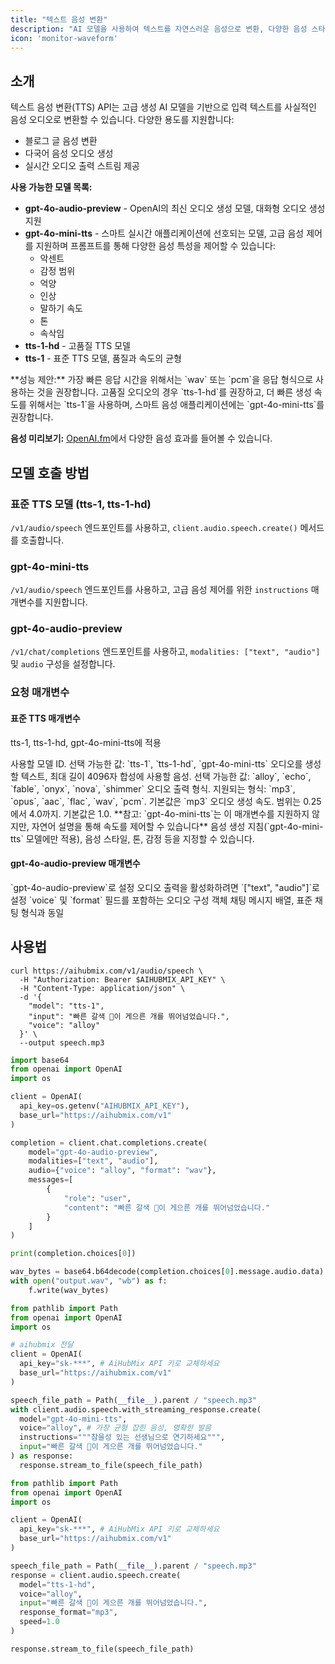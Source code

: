```yaml
---
title: "텍스트 음성 변환"
description: "AI 모델을 사용하여 텍스트를 자연스러운 음성으로 변환, 다양한 음성 스타일과 출력 형식 지원"
icon: 'monitor-waveform'
---
```


## 소개

텍스트 음성 변환(TTS) API는 고급 생성 AI 모델을 기반으로 입력 텍스트를 사실적인 음성 오디오로 변환할 수 있습니다. 다양한 용도를 지원합니다:

- 블로그 글 음성 변환
- 다국어 음성 오디오 생성
- 실시간 오디오 출력 스트림 제공

**사용 가능한 모델 목록:**
- **gpt-4o-audio-preview** - OpenAI의 최신 오디오 생성 모델, 대화형 오디오 생성 지원
- **gpt-4o-mini-tts** - 스마트 실시간 애플리케이션에 선호되는 모델, 고급 음성 제어를 지원하며 프롬프트를 통해 다양한 음성 특성을 제어할 수 있습니다:
  - 악센트
  - 감정 범위
  - 억양
  - 인상
  - 말하기 속도
  - 톤
  - 속삭임
- **tts-1-hd** - 고품질 TTS 모델
- **tts-1** - 표준 TTS 모델, 품질과 속도의 균형

<Tip>
**성능 제안:** 가장 빠른 응답 시간을 위해서는 `wav` 또는 `pcm`을 응답 형식으로 사용하는 것을 권장합니다. 고품질 오디오의 경우 `tts-1-hd`를 권장하고, 더 빠른 생성 속도를 위해서는 `tts-1`을 사용하며, 스마트 음성 애플리케이션에는 `gpt-4o-mini-tts`를 권장합니다.

**음성 미리보기:** [OpenAI.fm](https://www.openai.fm/)에서 다양한 음성 효과를 들어볼 수 있습니다.
</Tip>

## 모델 호출 방법

### 표준 TTS 모델 (tts-1, tts-1-hd)
`/v1/audio/speech` 엔드포인트를 사용하고, `client.audio.speech.create()` 메서드를 호출합니다.

### gpt-4o-mini-tts
`/v1/audio/speech` 엔드포인트를 사용하고, 고급 음성 제어를 위한 `instructions` 매개변수를 지원합니다.

### gpt-4o-audio-preview
`/v1/chat/completions` 엔드포인트를 사용하고, `modalities: ["text", "audio"]` 및 `audio` 구성을 설정합니다.

### 요청 매개변수

#### 표준 TTS 매개변수 

tts-1, tts-1-hd, gpt-4o-mini-tts에 적용

<ParamField body="model" type="string" required>
  사용할 모델 ID. 선택 가능한 값: `tts-1`, `tts-1-hd`, `gpt-4o-mini-tts`
</ParamField>

<ParamField body="input" type="string" required>
  오디오를 생성할 텍스트, 최대 길이 4096자
</ParamField>

<ParamField body="voice" type="string" required>
  합성에 사용할 음성. 선택 가능한 값: `alloy`, `echo`, `fable`, `onyx`, `nova`, `shimmer`
</ParamField>

<ParamField body="response_format" type="string" optional>
  오디오 출력 형식. 지원되는 형식: `mp3`, `opus`, `aac`, `flac`, `wav`, `pcm`. 기본값은 `mp3`
</ParamField>

<ParamField body="speed" type="number" optional>
  오디오 생성 속도. 범위는 0.25에서 4.0까지. 기본값은 1.0. **참고: `gpt-4o-mini-tts`는 이 매개변수를 지원하지 않지만, 자연어 설명을 통해 속도를 제어할 수 있습니다**
</ParamField>

<ParamField body="instructions" type="string" optional>
  음성 생성 지침(`gpt-4o-mini-tts` 모델에만 적용), 음성 스타일, 톤, 감정 등을 지정할 수 있습니다.
</ParamField>

#### gpt-4o-audio-preview 매개변수

<ParamField body="model" type="string" required>
  `gpt-4o-audio-preview`로 설정
</ParamField>

<ParamField body="modalities" type="array" required>
  오디오 출력을 활성화하려면 `["text", "audio"]`로 설정
</ParamField>

<ParamField body="audio" type="object" required>
  `voice` 및 `format` 필드를 포함하는 오디오 구성 객체
</ParamField>

<ParamField body="messages" type="array" required>
  채팅 메시지 배열, 표준 채팅 형식과 동일
</ParamField>

## 사용법

<CodeGroup>

```shell Curl
curl https://aihubmix.com/v1/audio/speech \
  -H "Authorization: Bearer $AIHUBMIX_API_KEY" \
  -H "Content-Type: application/json" \
  -d '{
    "model": "tts-1",
    "input": "빠른 갈색 🦊이 게으른 개를 뛰어넘었습니다.",
    "voice": "alloy"
  }' \
  --output speech.mp3
```

```py gpt-4o-audio-preview
import base64
from openai import OpenAI
import os

client = OpenAI(
  api_key=os.getenv("AIHUBMIX_API_KEY"),
  base_url="https://aihubmix.com/v1"
)

completion = client.chat.completions.create(
    model="gpt-4o-audio-preview",
    modalities=["text", "audio"],
    audio={"voice": "alloy", "format": "wav"},
    messages=[
        {
            "role": "user",
            "content": "빠른 갈색 🦊이 게으른 개를 뛰어넘었습니다."
        }
    ]
)

print(completion.choices[0])

wav_bytes = base64.b64decode(completion.choices[0].message.audio.data)
with open("output.wav", "wb") as f:
    f.write(wav_bytes)
```

```py gpt-4o-mini-tts
from pathlib import Path
from openai import OpenAI
import os

# aihubmix 전달
client = OpenAI(
  api_key="sk-***", # AiHubMix API 키로 교체하세요
  base_url="https://aihubmix.com/v1"
)

speech_file_path = Path(__file__).parent / "speech.mp3"
with client.audio.speech.with_streaming_response.create(
  model="gpt-4o-mini-tts",
  voice="alloy", # 가장 균형 잡힌 음성, 명확한 발음
  instructions="""참을성 있는 선생님으로 연기하세요""",
  input="빠른 갈색 🦊이 게으른 개를 뛰어넘었습니다."
) as response:
  response.stream_to_file(speech_file_path)
```

```py 표준 TTS 모델
from pathlib import Path
from openai import OpenAI
import os

client = OpenAI(
  api_key="sk-***", # AiHubMix API 키로 교체하세요
  base_url="https://aihubmix.com/v1"
)

speech_file_path = Path(__file__).parent / "speech.mp3"
response = client.audio.speech.create(
  model="tts-1-hd",
  voice="alloy",
  input="빠른 갈색 🦊이 게으른 개를 뛰어넘었습니다.",
  response_format="mp3",
  speed=1.0
)

response.stream_to_file(speech_file_path)
```

</CodeGroup>